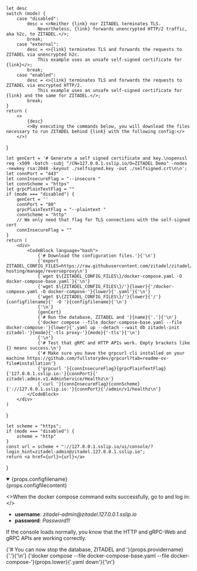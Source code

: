 
    let desc
    switch (mode) {
        case "disabled":
            desc = <>Neither {link} nor ZITADEL terminates TLS.
                Nevertheless, {link} forwards unencrypted HTTP/2 traffic, aka h2c, to ZITADEL.</>;
            break;
        case "external":
            desc = <>{link} terminates TLS and forwards the requests to ZITADEL via unencrypted h2c.
                This example uses an unsafe self-signed certificate for {link}</>;
            break;
        case "enabled":
            desc = <>{link} terminates TLS and forwards the requests to ZITADEL via encrypted HTTP/2.
                This example uses an unsafe self-signed certificate for {link} and the same for ZITADEL.</>;
            break;
    }
    return (
        <>
            {desc}
            <>By executing the commands below, you will download the files necessary to run ZITADEL behind {link} with the following config:</>
        </>)
}

    let genCert = '# Generate a self signed certificate and key.\nopenssl req -x509 -batch -subj "/CN=127.0.0.1.sslip.io/O=ZITADEL Demo" -nodes -newkey rsa:2048 -keyout ./selfsigned.key -out ./selfsigned.crt\n\n';
    let connPort = "443"
    let connInsecureFlag = "--insecure "
    let connScheme = "https"
    let grpcPlainTextFlag = ""
    if (mode === "disabled") {
        genCert = ''
        connPort = "80"
        grpcPlainTextFlag = "--plaintext "
        connScheme = "http"
        // We only need that flag for TLS connections with the self-signed cert
        connInsecureFlag = ""
    }
    return (
        <div>
            <CodeBlock language="bash">
                {'# Download the configuration files.'}{'\n'}
                {'export ZITADEL_CONFIG_FILES=https://raw.githubusercontent.com/zitadel/zitadel/main/docs/docs/self-hosting/manage/reverseproxy\n'}
                {`wget $\{ZITADEL_CONFIG_FILES\}/docker-compose.yaml -O docker-compose-base.yaml`}{'\n'}
                {'wget $\{ZITADEL_CONFIG_FILES\}/'}{lower}{'/docker-compose.yaml -O docker-compose-'}{lower}{'.yaml'}{'\n'}
                {'wget $\{ZITADEL_CONFIG_FILES\}/'}{lower}{'/'}{configfilename}{' -O '}{configfilename}{'\n'}
                {'\n'}
                {genCert}
                {'# Run the database, ZITADEL and '}{name}{'.'}{'\n'}
                {'docker compose --file docker-compose-base.yaml --file docker-compose-'}{lower}{'.yaml up --detach --wait db zitadel-init zitadel-'}{mode}{'-tls proxy-'}{mode}{'-tls'}{'\n'}
                {'\n'}
                {'# Test that gRPC and HTTP APIs work. Empty brackets like {} means success.\n'}
                {'# Make sure you have the grpcurl cli installed on your machine https://github.com/fullstorydev/grpcurl?tab=readme-ov-file#installation'}
                {'grpcurl '}{connInsecureFlag}{grpcPlainTextFlag}{'127.0.0.1.sslip.io:'}{connPort}{' zitadel.admin.v1.AdminService/Healthz\n'}
                {'curl '}{connInsecureFlag}{connScheme}{'://127.0.0.1.sslip.io:'}{connPort}{'/admin/v1/healthz\n'}
            </CodeBlock>
        </div>
    )
}

    let scheme = "https";
    if (mode === "disabled") {
        scheme = "http"
    }
    const url = scheme + "://127.0.0.1.sslip.io/ui/console/?login_hint=zitadel-admin@zitadel.127.0.0.1.sslip.io";
    return <a href={url}>{url}</a>
}

<Description mode={props.mode} name={props.providername} link={props.link}/>

<details open>
    <summary>{props.configfilename}</summary>
    <CodeBlock>{props.configfilecontent}</CodeBlock>
</details>

<Commands mode={props.mode} name={props.providername} lower={props.lower} configfilename={props.configfilename}/>

<>When the docker compose command exits successfully, go to <LoginURL mode={props.mode}/> and log in:</>

- **username**: *zitadel-admin@<span></span>zitadel.127.0.0.1.sslip.io*
- **password**: *Password1!*

If the console loads normally, you know that the HTTP and gRPC-Web and gRPC APIs are working correctly.

<CodeBlock language="bash">
    {'# You can now stop the database, ZITADEL and '}{props.providername}{'.'}{'\n'}
    {'docker compose --file docker-compose-base.yaml --file docker-compose-'}{props.lower}{'.yaml down'}{'\n'}
</CodeBlock>
